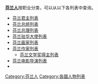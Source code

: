'''[[芬兰人|芬兰人]]'''按职业分类，可以从以下各列表中查询。
*[[芬兰君主列表|芬兰君主列表]]
*[[芬兰总统列表|芬兰总统列表]]
*[[芬兰总理列表|芬兰总理列表]]
*[[芬兰驻华大使列表|芬兰驻华大使列表]]
*[[芬兰画家列表|芬兰画家列表]]
*[[芬兰文学#芬兰作家|芬兰作家列表]]
**[[芬兰文学奖|芬兰文学奖得主列表]]
*[[芬兰电影#芬兰电影导演|芬兰电影导演列表]]
*{{le|芬兰建筑师列表|List of Finnish architects}}

{{消歧义}}
[[Category:芬兰人|Category:芬兰人]]
[[Category:各國人物列表|Category:各國人物列表]]